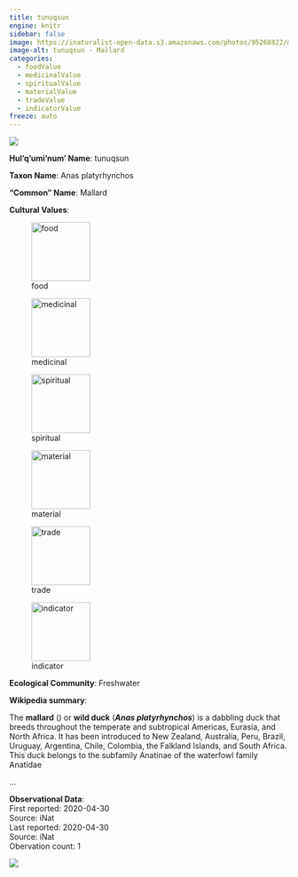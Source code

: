 ```yaml
---
title: tunuqsun
engine: knitr
sidebar: false
image: https://inaturalist-open-data.s3.amazonaws.com/photos/95268822/medium.jpg
image-alt: tunuqsun - Mallard
categories:
  - foodValue
  - medicinalValue
  - spiritualValue
  - materialValue
  - tradeValue
  - indicatorValue
freeze: auto
---
```

![](https://inaturalist-open-data.s3.amazonaws.com/photos/95268822/medium.jpg){fig-alt="tunuqsun - Mallard"}

**Hul'q'umi'num' Name**: tunuqsun



**Taxon Name**: Anas platyrhynchos

**"Common" Name**: Mallard

**Cultural Values**:  

::: {layout-nrow=1 style="width:60%"}
![food](/files/food.svg){width=106px}

![medicinal](/files/medicinal.svg){width=106px}

![spiritual](/files/spiritual.svg){width=106px}

![material](/files/material.svg){width=106px}

![trade](/files/trade.svg){width=106px}

![indicator](/files/indicator.svg){width=106px}
:::

**Ecological Community**: Freshwater

**Wikipedia summary**:  
<p class="mw-empty-elt">


<p>The <b>mallard</b> (<span></span>) or <b>wild duck</b> (<i><b>Anas platyrhynchos</b></i>) is a dabbling duck that breeds throughout the temperate and subtropical Americas, Eurasia, and North Africa. It has been introduced to New Zealand, Australia, Peru, Brazil, Uruguay, Argentina, Chile, Colombia, the Falkland Islands, and South Africa. This duck belongs to the subfamily Anatinae of the waterfowl family Anatidae</p>...

**Observational Data**:   
First reported: 2020-04-30  
Source: iNat  
Last reported: 2020-04-30  
Source: iNat  
Obervation count: 1

![](community_dist.png)
